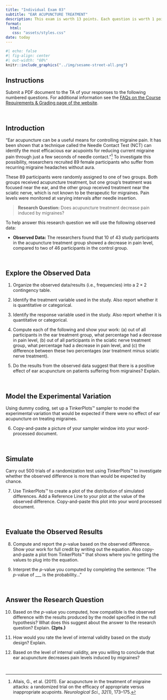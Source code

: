 ```yaml
---
title: "Individual Exam 03"
subtitle: "EAR ACUPUNCTURE TREATMENT"
description: This exam is worth 13 points. Each question is worth 1 point unless otherwise noted. <br /><br /> *Copyright EPSY 3264, 2024*
format:
  html:
   css: "assets/styles.css"
date: today
---
```


```r
#| echo: false
#| fig-align: center
#| out-width: "60%"
knitr::include_graphics("../img/sesame-street-all.png")
```


## Instructions

Submit a PDF document to the TA of your responses to the following numbered questions. For additional information see the [FAQs on the Course Requirements &amp; Grading page of the website](../grading.html#faqs).

<br />


## Introduction

"Ear acupuncture can be a useful means for controlling migraine pain. It has been shown that a technique called the Needle Contact Test (NCT) can identify the most efficacious ear acupoints for reducing current migraine pain through just a few seconds of needle contact."^[Allais, G., et al. (2011). Ear acupuncture in the treatment of migraine attacks: a randomized trial on the efficacy of appropriate versus inappropriate acupoints. *Neurological Sci., 32*(1), 173--175.]  To investigate this possibility, researchers recruited 89 female participants who suffer from recurring migraine headaches without aura.

These 89 participants were randomly assigned to one of two groups. Both groups received acupuncture treatment, but one group's treatment was focused near the ear, and the other group received treatment near the sciatic nerve, which is not known to be therapeutic for migraines. Pain levels were monitored at varying intervals after needle insertion.


> **Research Question:** Does acupuncture treatment decrease pain induced by migraines?

To help answer this research question we will use the following observed data:

- **Observed Data:** The researchers found that 10 of 43 study participants in the acupuncture treatment group showed a decrease in pain level, compared to two of 46 participants in the control group. 

<br />


## Explore the Observed Data

1. Organize the observed data/results (i.e., frequencies) into a $2\times2$ contingency table.

2. Identify the treatment variable used in the study. Also report whether it is quantitative or categorical.

3. Identify the response variable used in the study. Also report whether it is quantitative or categorical.

4. Compute each of the following and show your work: (a) out of all participants in the ear treatment group, what percentage had a decrease in pain level, (b) out of all participants in the sciatic nerve treatment group, what percentage had a decrease in pain level, and (c) the difference between these two percentages (ear treatment minus sciatic nerve treatment).

5. Do the results from the observed data suggest that there is a positive effect of ear acupuncture on patients suffering from migraines? Explain.

<br />


## Model the Experimental Variation

Using dummy coding, set up a TinkerPlots&trade; sampler to model the experimental variation that would be expected if there were no effect of ear acupuncture on treating migraines. 

6. Copy-and-paste a picture of your sampler window into your word-processed document.

<br />


## Simulate

Carry out 500 trials of a randomization test using TinkerPlots&trade; to investigate whether the observed difference is more than would be expected by chance. 

7. Use TinkerPlots&trade; to create a plot of the distribution of simulated differences. Add a Reference Line to your plot at the value of the observed difference. Copy-and-paste this plot into your word processed document.  

<br />


## Evaluate the Observed Results

8. Compute and report the *p*-value based on the observed difference. Show your work for full credit by writing out the equation. Also copy-and-paste a plot from TinkerPlots&trade; that shows where you're getting the values to plug into the equation. 

9. Interpret the *p*-value you computed by completing the sentence: "The *p*-value of ___ is the probability..."

<br />


## Answer the Research Question

10.	Based on the *p*-value you computed, how compatible is the observed difference with the results produced by the model specified in the null hypothesis? What does this suggest about the answer to the research question? Explain. **(2pts.)**

11.	How would you rate the level of internal validity based on the study design? Explain.

12.	Based on the level of internal validity, are you willing to conclude that ear acupuncture decreases pain levels induced by migraines? 

<br />


